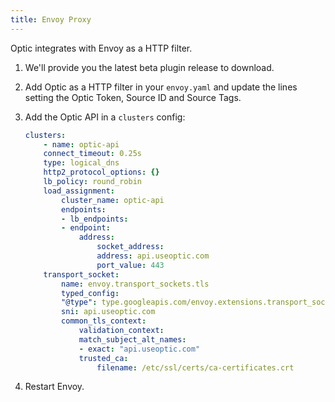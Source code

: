 ```yaml
---
title: Envoy Proxy
---
```



<Beta />

Optic integrates with Envoy as a HTTP filter.

1. We'll provide you the latest beta plugin release to download.

1. Add Optic as a HTTP filter in your `envoy.yaml` and update the lines setting the Optic Token, Source ID and Source Tags.

1. Add the Optic API in a `clusters` config:

    ```yaml
    clusters:
        - name: optic-api
        connect_timeout: 0.25s
        type: logical_dns
        http2_protocol_options: {}
        lb_policy: round_robin
        load_assignment:
            cluster_name: optic-api
            endpoints:
            - lb_endpoints:
            - endpoint:
                address:
                    socket_address:
                    address: api.useoptic.com
                    port_value: 443
        transport_socket:
            name: envoy.transport_sockets.tls
            typed_config:
            "@type": type.googleapis.com/envoy.extensions.transport_sockets.tls.v3.UpstreamTlsContext
            sni: api.useoptic.com
            common_tls_context: 
                validation_context:
                match_subject_alt_names:
                - exact: "api.useoptic.com"
                trusted_ca:
                    filename: /etc/ssl/certs/ca-certificates.crt
    ```

1. Restart Envoy.


<BetaFooter />